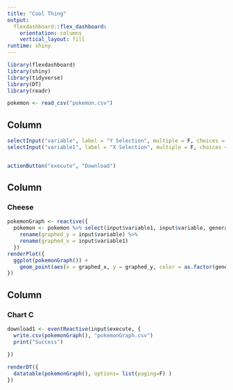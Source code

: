 ```yaml
---
title: "Cool Thing"
output: 
  flexdashboard::flex_dashboard:
    orientation: columns
    vertical_layout: fill
runtime: shiny
---
```


```r
library(flexdashboard)
library(shiny)
library(tidyverse)
library(DT)
library(readr)

```


```r
pokemon <- read_csv("pokemon.csv")
```

Column {.sidebar}
-------------------------------------------------------------
```r
selectInput("variable", label = "Y Selection", multiple = F, choices = colnames(pokemon), selected = "against_water")
selectInput("variable1", label = "X Selection", multiple = F, choices = colnames(pokemon), selected = "pokedex_number")


actionButton("execute", "Download")
```

Column {data-width=650}
-----------------------------------------------------------------------

### Cheese

```r
pokemonGraph <- reactive({
  pokemon <- pokemon %>% select(input$variable1, input$variable, generation) %>% 
    rename(graphed_y = input$variable) %>% 
    rename(graphed_x = input$variable1)
  })
renderPlot({
  ggplot(pokemonGraph()) + 
    geom_point(aes(x = graphed_x, y = graphed_y, color = as.factor(generation)))
})
```

Column {.tabset}
-----------------------------------------------------------------------

### Chart C

```r
download1 <- eventReactive(input$execute, {
  write.csv(pokemonGraph(), "pokemonGraph.csv")
  print("Success")
  
})

renderDT({
  datatable(pokemonGraph(), options= list(paging=F) )
})
```

